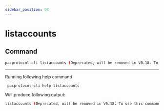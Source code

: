 ```yaml
---
sidebar_position: 94
---
```


# listaccounts
## Command

```bash
pacprotocol-cli listaccounts (Deprecated, will be removed in V0.18. To use this command, start pacprotocold with -deprecatedrpc=accounts)
```





___

Running following help command
```bash
 pacprotocol-cli help listaccounts
```
Will produce following output:


```bash
listaccounts (Deprecated, will be removed in V0.18. To use this command, start pacprotocold with -deprecatedrpc=accounts)
```

